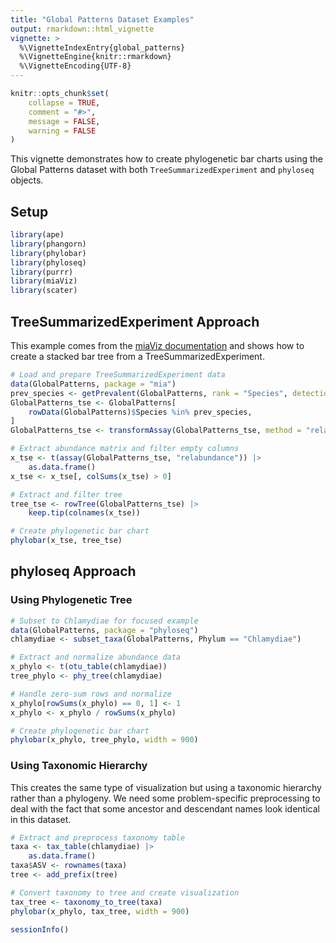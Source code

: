 ```yaml
---
title: "Global Patterns Dataset Examples"
output: rmarkdown::html_vignette
vignette: >
  %\VignetteIndexEntry{global_patterns}
  %\VignetteEngine{knitr::rmarkdown}
  %\VignetteEncoding{UTF-8}
---
```


```r
knitr::opts_chunk$set(
    collapse = TRUE,
    comment = "#>",
    message = FALSE,
    warning = FALSE
)
```

This vignette demonstrates how to create phylogenetic bar charts using the Global Patterns dataset with both `TreeSummarizedExperiment` and `phyloseq` objects.

## Setup

```r
library(ape)
library(phangorn)
library(phylobar)
library(phyloseq)
library(purrr)
library(miaViz)
library(scater)
```

## TreeSummarizedExperiment Approach

This example comes from the [miaViz
documentation](https://microbiome.github.io/miaViz/articles/miaViz.html) and
shows how to create a stacked bar tree from a TreeSummarizedExperiment.

```r
# Load and prepare TreeSummarizedExperiment data
data(GlobalPatterns, package = "mia")
prev_species <- getPrevalent(GlobalPatterns, rank = "Species", detection = 0.01)
GlobalPatterns_tse <- GlobalPatterns[
    rowData(GlobalPatterns)$Species %in% prev_species,
]
GlobalPatterns_tse <- transformAssay(GlobalPatterns_tse, method = "relabundance")
```

```r
# Extract abundance matrix and filter empty columns
x_tse <- t(assay(GlobalPatterns_tse, "relabundance")) |>
    as.data.frame()
x_tse <- x_tse[, colSums(x_tse) > 0]

# Extract and filter tree
tree_tse <- rowTree(GlobalPatterns_tse) |>
    keep.tip(colnames(x_tse))

# Create phylogenetic bar chart
phylobar(x_tse, tree_tse)
```

## phyloseq Approach

### Using Phylogenetic Tree

```r
# Subset to Chlamydiae for focused example
data(GlobalPatterns, package = "phyloseq")
chlamydiae <- subset_taxa(GlobalPatterns, Phylum == "Chlamydiae")

# Extract and normalize abundance data
x_phylo <- t(otu_table(chlamydiae))
tree_phylo <- phy_tree(chlamydiae)

# Handle zero-sum rows and normalize
x_phylo[rowSums(x_phylo) == 0, 1] <- 1
x_phylo <- x_phylo / rowSums(x_phylo)

# Create phylogenetic bar chart
phylobar(x_phylo, tree_phylo, width = 900)
```

### Using Taxonomic Hierarchy

This creates the same type of visualization but using a taxonomic hierarchy
rather than a phylogeny. We need some problem-specific preprocessing to deal
with the fact that some ancestor and descendant names look identical in this
dataset.

```r
# Extract and preprocess taxonomy table
taxa <- tax_table(chlamydiae) |>
    as.data.frame()
taxa$ASV <- rownames(taxa)
tree <- add_prefix(tree)

# Convert taxonomy to tree and create visualization
tax_tree <- taxonomy_to_tree(taxa)
phylobar(x_phylo, tax_tree, width = 900)
```

```r
sessionInfo()
```